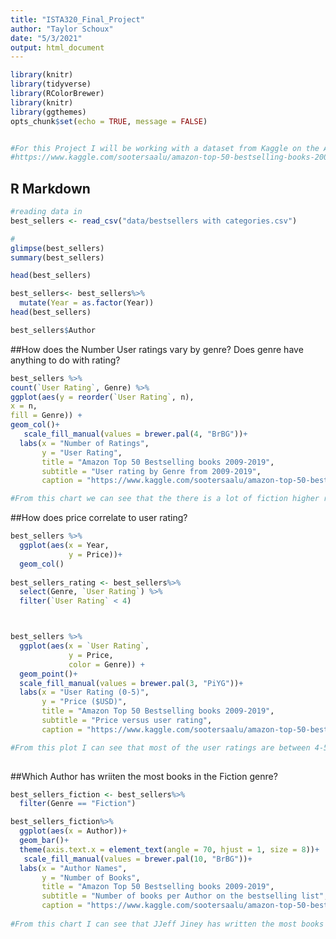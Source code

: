 ```yaml
---
title: "ISTA320_Final_Project"
author: "Taylor Schoux"
date: "5/3/2021"
output: html_document
---
```


```r
library(knitr)
library(tidyverse)
library(RColorBrewer)
library(knitr)
library(ggthemes)
opts_chunk$set(echo = TRUE, message = FALSE)


#For this Project I will be working with a dataset from Kaggle on the Amazon Top 50 Bestselling Books 2009-2019
#https://www.kaggle.com/sootersaalu/amazon-top-50-bestselling-books-2009-2019
```

## R Markdown
```r
#reading data in 
best_sellers <- read_csv("data/bestsellers with categories.csv")

#
glimpse(best_sellers)
summary(best_sellers)

head(best_sellers)

best_sellers<- best_sellers%>%
  mutate(Year = as.factor(Year))
head(best_sellers)

best_sellers$Author
```

##How does the Number User ratings vary by genre? Does genre have anything to do with rating? 
```r
best_sellers %>%
count(`User Rating`, Genre) %>%
ggplot(aes(y = reorder(`User Rating`, n),
x = n,
fill = Genre)) +
geom_col()+
   scale_fill_manual(values = brewer.pal(4, "BrBG"))+
  labs(x = "Number of Ratings",
       y = "User Rating",
       title = "Amazon Top 50 Bestselling books 2009-2019",
       subtitle = "User rating by Genre from 2009-2019",
       caption = "https://www.kaggle.com/sootersaalu/amazon-top-50-bestselling-books-2009-2019")

#From this chart we can see that the there is a lot of fiction higher ratings 
```
##How does price correlate to user rating?
```r
best_sellers %>%
  ggplot(aes(x = Year,
             y = Price))+
  geom_col()
  
best_sellers_rating <- best_sellers%>%
  select(Genre, `User Rating`) %>%
  filter(`User Rating` < 4)



best_sellers %>%
  ggplot(aes(x = `User Rating`, 
             y = Price, 
             color = Genre)) +
  geom_point()+
  scale_fill_manual(values = brewer.pal(3, "PiYG"))+
  labs(x = "User Rating (0-5)",
       y = "Price ($USD)",
       title = "Amazon Top 50 Bestselling books 2009-2019",
       subtitle = "Price versus user rating",
       caption = "https://www.kaggle.com/sootersaalu/amazon-top-50-bestselling-books-2009-2019")

#From this plot I can see that most of the user ratings are between 4-5 and also being under the $25 price range
  
```
##Which Author has wriiten the most books in the Fiction genre?
```R
best_sellers_fiction <- best_sellers%>%
  filter(Genre == "Fiction")

best_sellers_fiction%>%
  ggplot(aes(x = Author))+
  geom_bar()+
  theme(axis.text.x = element_text(angle = 70, hjust = 1, size = 8))+
   scale_fill_manual(values = brewer.pal(10, "BrBG"))+
  labs(x = "Author Names",
       y = "Number of Books",
       title = "Amazon Top 50 Bestselling books 2009-2019",
       subtitle = "Number of books per Author on the bestselling list",
       caption = "https://www.kaggle.com/sootersaalu/amazon-top-50-bestselling-books-2009-2019")
  
#From this chart I can see that JJeff Jiney has written the most books in the Fiction genre.



```

